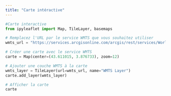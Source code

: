 ```yaml
---
title: "Carte intéractive"
---
```


```python

#Carte interactive 
from ipyleaflet import Map, TileLayer, basemaps

# Remplacez l'URL par le service WMTS que vous souhaitez utiliser
wmts_url = "https://services.arcgisonline.com/arcgis/rest/services/World_Imagery/MapServer/WMTS"

# Créer une carte avec le service WMTS
carte = Map(center=(43.611015, 3.876733), zoom=12)

# Ajouter une couche WMTS à la carte
wmts_layer = TileLayer(url=wmts_url, name="WMTS Layer")
carte.add_layer(wmts_layer)

# Afficher la carte
carte

```